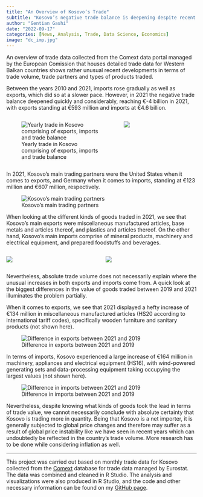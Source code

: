 ```yaml
---
title: "An Overview of Kosovo’s Trade"
subtitle: "Kosovo’s negative trade balance is deepening despite recent increases in exports. Where is this sudden increase in trade volume, and especially imports coming from?"
author: "Gentian Gashi"
date: "2022-09-17"
categories: [News, Analysis, Trade, Data Science, Economics]
image: "dc_imp.jpg"
---
```


An overview of trade data collected from the Comext data portal managed by the European Comission that houses detailed trade data for Western Balkan countries shows rather unusual recent developments in terms of trade volume, trade partners and types of products traded.

Between the years 2010 and 2021, imports rose gradually as well as exports, which did so at a slower pace. However, in 2021 the negative trade balance deepened quickly and considerably, reaching €-4 billion in 2021, with exports standing at €593 million and imports at €4.6 billion.

::: columns
::: {.column width="60%"}
![Yearly trade in Kosovo comprising of exports, imports and trade balance](trade_balance.jpg)
:::

::: {.column width="40%"}
![](tab_1.png)
:::
:::

In 2021, Kosovo's main trading partners were the United States when it comes to exports, and Germany when it comes to imports, standing at €123 million and €607 million, respectively.

![Kosovo's main trading partners](fig1.jpg)

When looking at the different kinds of goods traded in 2021, we see that Kosovo's main exports were miscellaneous manufactured articles, base metals and articles thereof, and plastics and articles thereof. On the other hand, Kosovo's main imports comprise of mineral products, machinery and electrical equipment, and prepared foodstuffs and beverages.

::: columns
::: {.column width="50%"}
![](tab_2.png)
:::

::: {.column width="50%"}
![](tab_3.png)
:::
:::

Nevertheless, absolute trade volume does not necessarily explain where the unusual increases in both exports and imports come from. A quick look at the biggest differences in the value of goods traded between 2019 and 2021 illuminates the problem partially.

When it comes to exports, we see that 2021 displayed a hefty increase of €134 million in miscellaneous manufactured articles (HS20 according to international tariff codes), specifically wooden furniture and sanitary products (not shown here).

![Difference in exports between 2021 and 2019](dc_exp.jpg)

In terms of imports, Kosovo experienced a large increase of €164 million in machinery, appliances and electrical equipment (HS16), with wind-powered generating sets and data-processing equipment taking occupying the largest values (not shown here).

![Difference in imports between 2021 and 2019](dc_imp.jpg)

Nevertheless, despite knowing what kinds of goods took the lead in terms of trade value, we cannot necessarily conclude with absolute certainty that Kosovo is trading more in quantity. Being that Kosovo is a net importer, it is generally subjected to global price changes and therefore may suffer as a result of global price instability like we have seen in recent years which can undoubtedly be reflected in the country's trade volume. More research has to be done while considering inflation as well.

------------------------------------------------------------------------

This project was carried out based on monthly trade data for Kosovo collected from the [Comext](https://ec.europa.eu/eurostat/web/international-trade-in-goods/data/focus-on-comext) database for trade data managed by Eurostat. The data was combined and cleaned in R Studio. The analysis and visualizations were also produced in R Studio, and the code and other necessary information can be found on my [GitHub page](https://github.com/gentiang/trade_analysis).
